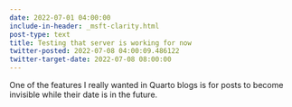 ```yaml
---
date: 2022-07-01 04:00:00
include-in-header: _msft-clarity.html
post-type: text
title: Testing that server is working for now
twitter-posted: 2022-07-08 04:00:09.486122
twitter-target-date: 2022-07-08 08:00:00
---
```

One of the features I really wanted in Quarto blogs is for posts to become invisible while their date is in the future.